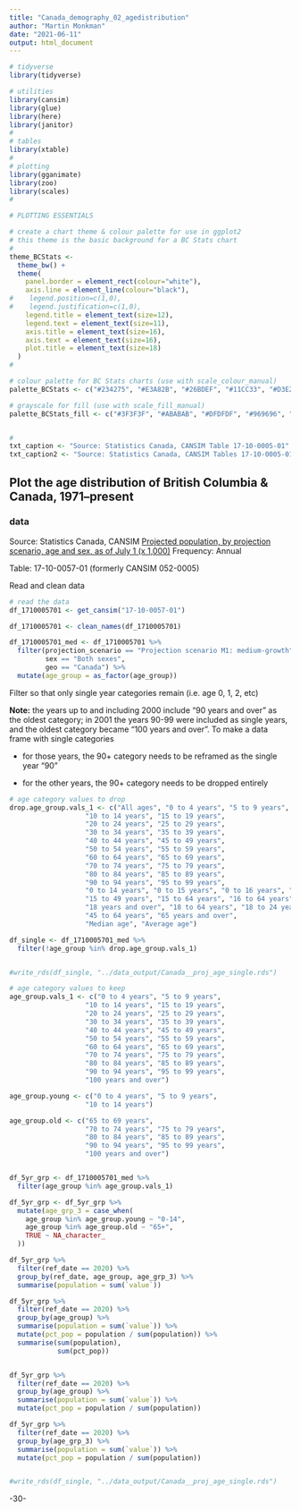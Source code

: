 ```yaml
---
title: "Canada_demography_02_agedistribution"
author: "Martin Monkman"
date: "2021-06-11"
output: html_document
---
```

<!--
Copyright 2020 Province of British Columbia

Licensed under the Apache License, Version 2.0 (the "License");
you may not use this file except in compliance with the License.
You may obtain a copy of the License at

http://www.apache.org/licenses/LICENSE-2.0

Unless required by applicable law or agreed to in writing, software distributed under the License is distributed on an "AS IS" BASIS,
WITHOUT WARRANTIES OR CONDITIONS OF ANY KIND, either express or implied.
See the License for the specific language governing permissions and limitations under the License.
-->


```r

# tidyverse
library(tidyverse)

# utilities
library(cansim)
library(glue)
library(here)
library(janitor)
#
# tables
library(xtable)
#
# plotting
library(gganimate)
library(zoo)
library(scales)
#

# PLOTTING ESSENTIALS

# create a chart theme & colour palette for use in ggplot2
# this theme is the basic background for a BC Stats chart
#
theme_BCStats <- 
  theme_bw() +
  theme(
    panel.border = element_rect(colour="white"),
    axis.line = element_line(colour="black"),
#    legend.position=c(1,0), 
#    legend.justification=c(1,0),
    legend.title = element_text(size=12),
    legend.text = element_text(size=11),
    axis.title = element_text(size=16),
    axis.text = element_text(size=16),
    plot.title = element_text(size=18)
  )
#

# colour palette for BC Stats charts (use with scale_colour_manual)
palette_BCStats <- c("#234275", "#E3A82B", "#26BDEF", "#11CC33", "#D3E2ED", "8A8A8A")

# grayscale for fill (use with scale_fill_manual)
palette_BCStats_fill <- c("#3F3F3F", "#ABABAB", "#DFDFDF", "#969696", "#838383", "8A8A8A")


#
txt_caption <- "Source: Statistics Canada, CANSIM Table 17-10-0005-01"
txt_caption2 <- "Source: Statistics Canada, CANSIM Tables 17-10-0005-01 & 17-10-0057-01"


```

## Plot the age distribution of British Columbia & Canada, 1971–present

### data


Source:
Statistics Canada, CANSIM 
[Projected population, by projection scenario, age and sex, as of July 1 (x 1,000)](https://www150.statcan.gc.ca/t1/tbl1/en/tv.action?pid=1710005701)
Frequency: Annual

Table: 17-10-0057-01 (formerly CANSIM 052-0005)


Read and clean data

```r

# read the data
df_1710005701 <- get_cansim("17-10-0057-01")

df_1710005701 <- clean_names(df_1710005701)

df_1710005701_med <- df_1710005701 %>% 
  filter(projection_scenario == "Projection scenario M1: medium-growth",
         sex == "Both sexes",
         geo == "Canada") %>% 
  mutate(age_group = as_factor(age_group))

```





Filter so that only single year categories remain (i.e. age 0, 1, 2, etc)

**Note:** the years up to and including 2000 include "90 years and over" as the oldest category; in 2001 the years 90-99 were included as single years, and the oldest category became "100 years and over". To make a data frame with single categories

* for those years, the 90+ category needs to be reframed as the single year "90"

* for the other years, the 90+ category needs to be dropped entirely

```r
# age category values to drop
drop.age_group.vals_1 <- c("All ages", "0 to 4 years", "5 to 9 years",
                   "10 to 14 years", "15 to 19 years", 
                   "20 to 24 years", "25 to 29 years", 
                   "30 to 34 years", "35 to 39 years", 
                   "40 to 44 years", "45 to 49 years", 
                   "50 to 54 years", "55 to 59 years", 
                   "60 to 64 years", "65 to 69 years", 
                   "70 to 74 years", "75 to 79 years", 
                   "80 to 84 years", "85 to 89 years", 
                   "90 to 94 years", "95 to 99 years",
                   "0 to 14 years", "0 to 15 years", "0 to 16 years", "0 to 17 years",
                   "15 to 49 years", "15 to 64 years", "16 to 64 years", "17 to 64 years",
                   "18 years and over", "18 to 64 years", "18 to 24 years", "25 to 44 years",
                   "45 to 64 years", "65 years and over", 
                   "Median age", "Average age")

df_single <- df_1710005701_med %>% 
  filter(!age_group %in% drop.age_group.vals_1)


#write_rds(df_single, "../data_output/Canada__proj_age_single.rds")
```



```r
# age category values to keep
age_group.vals_1 <- c("0 to 4 years", "5 to 9 years",
                   "10 to 14 years", "15 to 19 years", 
                   "20 to 24 years", "25 to 29 years", 
                   "30 to 34 years", "35 to 39 years", 
                   "40 to 44 years", "45 to 49 years", 
                   "50 to 54 years", "55 to 59 years", 
                   "60 to 64 years", "65 to 69 years", 
                   "70 to 74 years", "75 to 79 years", 
                   "80 to 84 years", "85 to 89 years", 
                   "90 to 94 years", "95 to 99 years",
                   "100 years and over")

age_group.young <- c("0 to 4 years", "5 to 9 years",
                   "10 to 14 years")

age_group.old <- c("65 to 69 years", 
                   "70 to 74 years", "75 to 79 years", 
                   "80 to 84 years", "85 to 89 years", 
                   "90 to 94 years", "95 to 99 years",
                   "100 years and over")


df_5yr_grp <- df_1710005701_med %>% 
  filter(age_group %in% age_group.vals_1)

df_5yr_grp <- df_5yr_grp %>% 
  mutate(age_grp_3 = case_when(
    age_group %in% age_group.young ~ "0-14",
    age_group %in% age_group.old ~ "65+",
    TRUE ~ NA_character_
  ))

df_5yr_grp %>% 
  filter(ref_date == 2020) %>% 
  group_by(ref_date, age_group, age_grp_3) %>% 
  summarise(population = sum(`value`)) 

```


```r

df_5yr_grp %>% 
  filter(ref_date == 2020) %>% 
  group_by(age_group) %>% 
  summarise(population = sum(`value`)) %>% 
  mutate(pct_pop = population / sum(population)) %>% 
  summarise(sum(population),
            sum(pct_pop))


df_5yr_grp %>% 
  filter(ref_date == 2020) %>% 
  group_by(age_group) %>% 
  summarise(population = sum(`value`)) %>% 
  mutate(pct_pop = population / sum(population)) 

df_5yr_grp %>% 
  filter(ref_date == 2020) %>% 
  group_by(age_grp_3) %>% 
  summarise(population = sum(`value`)) %>% 
  mutate(pct_pop = population / sum(population)) 


#write_rds(df_single, "../data_output/Canada__proj_age_single.rds")
```


-30-
